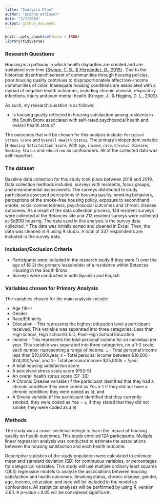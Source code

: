 ```yaml
---
title: "Analysis Plan"
author: "Dionna Attinson"
date: "2/7/2020"
output: github_document
---
```


```r
knitr::opts_chunk$set(echo = TRUE)
library(tidyverse)
```

### Research Questions 
Housing is a pathway in which health disparities are created and are sustained over time [(Swope, C. B., & Hernández, D., 2019)](https://search-proquest-com.ezproxy.cul.columbia.edu/docview/2287894207/fulltextPDF/544CD27E35ED44D2PQ/1?accountid=10226) . Due to the historical disenfranchisement of communities through housing policies, poor housing quality continues to disproportionately affect low-income communities of color. Inadequate housing conditions are associated with a myriad of negative health outcomes, including chronic disease, respiratory infections, injury and poor mental health (Krieger, J., & Higgins, D. L., 2002). 

As such, my research question is as follows: 

* Is housing quality reflected in housing satisfaction among residents in the South Bronx associated with self-rated psychosocial health and overall health status?

The outcomes that will be chosen for this analysis include: `Perceived Stress Score` and `Overall Health Status`. The primary independent variable is `Housing Satisfaction Score`, with `age`, `income`, `race`, `Chronic Disease`, `Smoking Status` and `education` as confounders. All of the collected data was self-reported.

### The dataset 
Baseline data collection for this study took place between 2018 and 2019. Data collection methods included: surveys with residents, focus groups, and environmental assessments. The surveys distributed to study participants assessed perceptions of housing quality, smoking behaviors, perceptions of the smoke-free housing policy, exposure to secondhand smoke, social connectedness, psychosocial outcomes and chronic disease outcomes. As a result of the data collection process, 124 resident surveys were collected at the Betances site and 213 resident surveys were collected at SoBRO housing. The data used in this analysis is the survey data collected.
* The data was initially sorted and cleaned in Excel. Then, the data was cleaned in R using R studio. A total of 337 respondents are included in the survey data.

### Inclusion/Exclusion Criteria 
* Participants were included in the research study if they were 1) over the age of 18 2) the primary leaseholder of a residence within Betances Housing in the South Bronx
* Surveys were conducted in both Spanish and English

### Variables chosen for Primary Analysis
The variables chosen for the main analysis include: 

* Age (18+)
* Gender
* Race/Ethnicity
* Education - This represents the highest education level a participant received. This variable was separated into three categories: Less than High school, High school/G.E.D, Post-High School Education
* Income - This represents the total personal income for an individual per year. This variable was separated into three categories, on a 1-3 scale, each number representing a range of income. 
`1` - Total personal income less than $10,000/year, 
`2` - Total personal income between $10,000 - $24,000/year, and 
`3` - Total personal income $25,000k + /year
* A total housing satisfaction score 
* A perceived stress scale score (PSS-5)
* An overall health status score (SF-36)
* A Chronic Disease variable (if the participant identified that they had a chronic condition they were coded as Yes = `1` if they did not have a chronic condition, they were coded as  `0`), and 
* A Smoke variable (if the participant identified that they currently smoked, they were coded as Yes = `1`, if they stated that they did not smoke, they were coded as a `0`)

### Methods
The study was a cross-sectional design to learn the impact of housing quality on health outcomes. This study enrolled 124 participants. Multiple linear regression analysis was conducted to estimate the associations between the housing satisfaction and each health outcome.

Descriptive statistics of the study population were calculated to estimate mean and standard deviation (SD) for continuous variables, or percentages for categorical variables. This study will use multiple ordinary least squares (OLS) regression models to analyze the associations between housing satisfaction and health outcomes. Smoking status, chronic disease, gender, age, income, education, and race will be included in the model as confounders. All statistical analyses will be performed by using R, version 3.6.1. A p-value < 0.05 will be considered significant.
